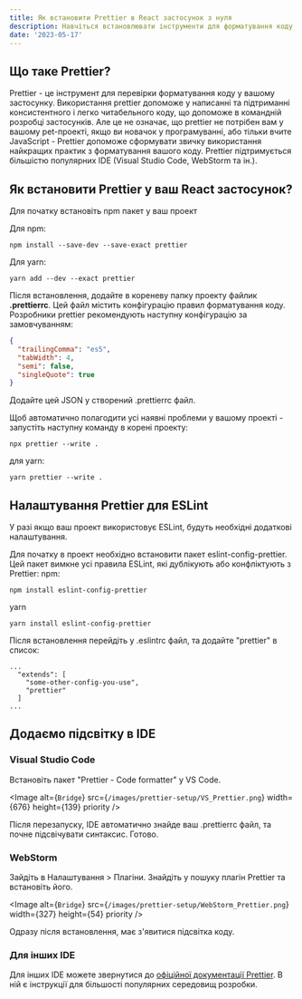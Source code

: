 ```yaml
---
title: Як встановити Prettier в React застосунок з нуля
description: Навчіться встановлювати інструменти для форматування коду у ваш React застосунок.
date: '2023-05-17'
---
```


## Що таке Prettier?

Prettier - це інструмент для перевірки форматування коду у вашому застосунку. Використання prettier допоможе у написанні та підтриманні консистентного і легко читабельного коду, що допоможе в командній розробці застосунків. Але це не означає, що prettier не потрібен вам у вашому pet-проекті, якщо ви новачок у програмуванні, або тільки вчите JavaScript - Prettier допоможе сформувати звичку використання найкращих практик з форматування вашого коду. Prettier підтримується більшістю популярних IDE (Visual Studio Code, WebStorm та ін.).

## Як встановити Prettier у ваш React застосунок?

Для початку встановіть npm пакет у ваш проект

Для npm:

```
npm install --save-dev --save-exact prettier
```

Для yarn:

```
yarn add --dev --exact prettier
```

Після встановлення, додайте в кореневу папку проекту файлик **.prettierrc**. Цей файл містить конфігурацію правил форматування коду. Розробники prettier рекомендують наступну конфігурацію за замовчуванням:

```JSON
{
  "trailingComma": "es5",
  "tabWidth": 4,
  "semi": false,
  "singleQuote": true
}
```

Додайте цей JSON у створений .prettierrc файл.

Щоб автоматично полагодити усі наявні проблеми у вашому проекті - запустіть наступну команду в корені проекту:
```
npx prettier --write .
```
для yarn:
```
yarn prettier --write .
```

## Налаштування Prettier для ESLint

У разі якщо ваш проект використовує ESLint, будуть необхідні додаткові налаштування.

Для початку в проект необхідно встановити пакет eslint-config-prettier. Цей пакет вимкне усі правила ESLint, які дублікують або конфліктують з Prettier:
npm:
```
npm install eslint-config-prettier
```
yarn
```
yarn install eslint-config-prettier
```

Після встановлення перейдіть у .eslintrc файл, та додайте "prettier" в список:
```
...
  "extends": [
    "some-other-config-you-use",
    "prettier"
  ]
...
```

## Додаємо підсвітку в IDE

### Visual Studio Code

Встановіть пакет "Prettier - Code formatter" у VS Code.

<Image
    alt={`Bridge`}
    src={`/images/prettier-setup/VS_Prettier.png`}
    width={676}
    height={139}
    priority
/>

Після перезапуску, IDE автоматично знайде ваш .prettierrc файл, та почне підсвічувати синтаксис. Готово.

### WebStorm

Зайдіть в Налаштування > Плагіни. Знайдіть у пошуку плагін Prettier та встановіть його.

<Image
    alt={`Bridge`}
    src={`/images/prettier-setup/WebStorm_Prettier.png`}
    width={327}
    height={54}
    priority
/>

Одразу після встановлення, має з'явитися підсвітка коду.

### Для інших IDE

Для інших IDE можете звернутися до [офіційної документації Prettier](https://prettier.io/docs/en/editors.html). В ній є інструкції для більшості популярних середовищ розробки.
